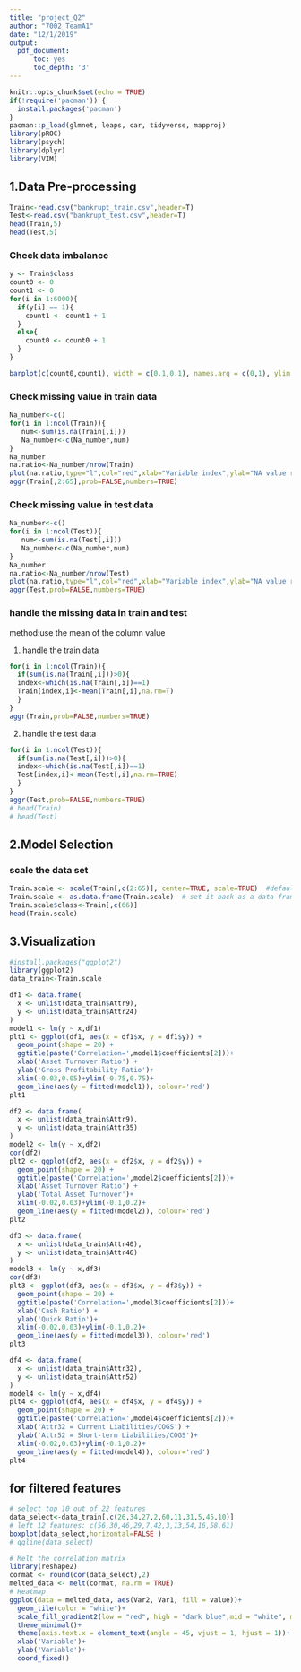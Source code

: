 ---
title: "project_Q2"
author: "7002_TeamA1"
date: "12/1/2019"
output: 
  pdf_document:
      toc: yes
      toc_depth: '3'
---

```{r setup, include=FALSE}
knitr::opts_chunk$set(echo = TRUE)
if(!require('pacman')) {
  install.packages('pacman')
}
pacman::p_load(glmnet, leaps, car, tidyverse, mapproj)
library(pROC)
library(psych) 
library(dplyr)
library(VIM)
```

\tableofcontents

\pagebreak

## 1.Data Pre-processing
```{r}
Train<-read.csv("bankrupt_train.csv",header=T)
Test<-read.csv("bankrupt_test.csv",header=T)
head(Train,5)
head(Test,5)
```

### Check data imbalance
```{r}
y <- Train$class
count0 <- 0
count1 <- 0
for(i in 1:6000){
  if(y[i] == 1){
    count1 <- count1 + 1
  }
  else{
    count0 <- count0 + 1
  }
}

barplot(c(count0,count1), width = c(0.1,0.1), names.arg = c(0,1), ylim = c(0,6000), xlab = "class of bankruptcy", ylab = "company number")
```

### Check missing value in train data
```{r,warning=FALSE}
Na_number<-c()
for(i in 1:ncol(Train)){
   num<-sum(is.na(Train[,i]))
   Na_number<-c(Na_number,num)
}
Na_number
na.ratio<-Na_number/nrow(Train)
plot(na.ratio,type="l",col="red",xlab="Variable index",ylab="NA value ratio")
aggr(Train[,2:65],prob=FALSE,numbers=TRUE)
```

### Check missing value in test data
```{r,warning=FALSE}
Na_number<-c()
for(i in 1:ncol(Test)){
   num<-sum(is.na(Test[,i]))
   Na_number<-c(Na_number,num)
}
Na_number
na.ratio<-Na_number/nrow(Test)
plot(na.ratio,type="l",col="red",xlab="Variable index",ylab="NA value ratio")
aggr(Test,prob=FALSE,numbers=TRUE)
```

### handle the missing data in train and test

method:use the mean of the column value

(1) handle the train data
```{r}
for(i in 1:ncol(Train)){
  if(sum(is.na(Train[,i]))>0){
  index<-which(is.na(Train[,i])==1)
  Train[index,i]<-mean(Train[,i],na.rm=T)
  }
}
aggr(Train,prob=FALSE,numbers=TRUE)
```


(2) handle the test data
```{r}
for(i in 1:ncol(Test)){
  if(sum(is.na(Test[,i]))>0){
  index<-which(is.na(Test[,i])==1)
  Test[index,i]<-mean(Test[,i],na.rm=TRUE)
  }
}
aggr(Test,prob=FALSE,numbers=TRUE)
# head(Train)
# head(Test)
```

## 2.Model Selection

### scale the data set
```{r}
Train.scale <- scale(Train[,c(2:65)], center=TRUE, scale=TRUE)  #default
Train.scale <- as.data.frame(Train.scale)  # set it back as a data frame
Train.scale$class<-Train[,c(66)]
head(Train.scale)
```


## 3.Visualization
```{r}
#install.packages("ggplot2")
library(ggplot2)
data_train<-Train.scale
```

```{r}
df1 <- data.frame(
  x <- unlist(data_train$Attr9),
  y <- unlist(data_train$Attr24)
)
model1 <- lm(y ~ x,df1)
plt1 <- ggplot(df1, aes(x = df1$x, y = df1$y)) + 
  geom_point(shape = 20) +
  ggtitle(paste('Correlation=',model1$coefficients[2]))+
  xlab('Asset Turnover Ratio') + 
  ylab('Gross Profitability Ratio')+
  xlim(-0.03,0.05)+ylim(-0.75,0.75)+
  geom_line(aes(y = fitted(model1)), colour='red')
plt1
```

```{r}
df2 <- data.frame(
  x <- unlist(data_train$Attr9),
  y <- unlist(data_train$Attr35)
)
model2 <- lm(y ~ x,df2)
cor(df2)
plt2 <- ggplot(df2, aes(x = df2$x, y = df2$y)) + 
  geom_point(shape = 20) +
  ggtitle(paste('Correlation=',model2$coefficients[2]))+
  xlab('Asset Turnover Ratio') + 
  ylab('Total Asset Turnover')+
  xlim(-0.02,0.03)+ylim(-0.1,0.2)+
  geom_line(aes(y = fitted(model2)), colour='red')
plt2
```

```{r}
df3 <- data.frame(
  x <- unlist(data_train$Attr40),
  y <- unlist(data_train$Attr46)
)
model3 <- lm(y ~ x,df3)
cor(df3)
plt3 <- ggplot(df3, aes(x = df3$x, y = df3$y)) + 
  geom_point(shape = 20) +
  ggtitle(paste('Correlation=',model3$coefficients[2]))+
  xlab('Cash Ratio') + 
  ylab('Quick Ratio')+
  xlim(-0.02,0.03)+ylim(-0.1,0.2)+
  geom_line(aes(y = fitted(model3)), colour='red')
plt3
```

```{r}
df4 <- data.frame(
  x <- unlist(data_train$Attr32),
  y <- unlist(data_train$Attr52)
)
model4 <- lm(y ~ x,df4)
plt4 <- ggplot(df4, aes(x = df4$x, y = df4$y)) + 
  geom_point(shape = 20) +
  ggtitle(paste('Correlation=',model4$coefficients[2]))+
  xlab('Attr32 = Current Liabilities/COGS') + 
  ylab('Attr52 = Short-term Liabilities/COGS')+
  xlim(-0.02,0.03)+ylim(-0.1,0.2)+
  geom_line(aes(y = fitted(model4)), colour='red')
plt4
```

## for filtered features

```{r}
# select top 10 out of 22 features
data_select<-data_train[,c(26,34,27,2,60,11,31,5,45,10)]
# left 12 features: c(56,30,46,29,7,42,3,13,54,16,58,61)
boxplot(data_select,horizontal=FALSE )
# qqline(data_select)
```

```{r}
# Melt the correlation matrix
library(reshape2)
cormat <- round(cor(data_select),2)
melted_data <- melt(cormat, na.rm = TRUE)
# Heatmap
ggplot(data = melted_data, aes(Var2, Var1, fill = value))+
  geom_tile(color = "white")+
  scale_fill_gradient2(low = "red", high = "dark blue",mid = "white", midpoint = 0, limit = c(-1,1), space = "Lab", name="Pearson\nCorrelation") +
  theme_minimal()+
  theme(axis.text.x = element_text(angle = 45, vjust = 1, hjust = 1))+
  xlab('Variable')+
  ylab('Variable')+
  coord_fixed()
```
